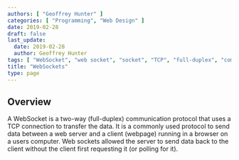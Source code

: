 ```yaml
---
authors: [ "Geoffrey Hunter" ]
categories: [ "Programming", "Web Design" ]
date: 2019-02-28
draft: false
last_update:
  date: 2019-02-28
  author: Geoffrey Hunter
tags: [ "WebSocket", "web socket", "socket", "TCP", "full-duplex", "communication", "protocol" ]
title: "WebSockets"
type: page
---
```



## Overview

A WebSocket is a two-way (full-duplex) communication protocol that uses a TCP connection to transfer the data. It is a commonly used protocol to send data between a web server and a client (webpage) running in a browser on a users computer. Web sockets allowed the server to send data back to the client without the client first requesting it (or polling for it).

